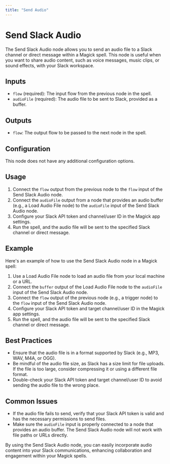 ```yaml
---
title: "Send Audio"
---
```


# Send Slack Audio

The Send Slack Audio node allows you to send an audio file to a Slack channel or direct message within a Magick spell. This node is useful when you want to share audio content, such as voice messages, music clips, or sound effects, with your Slack workspace.

## Inputs

- `flow` (required): The input flow from the previous node in the spell.
- `audioFile` (required): The audio file to be sent to Slack, provided as a buffer.

## Outputs

- `flow`: The output flow to be passed to the next node in the spell.

## Configuration

This node does not have any additional configuration options.

## Usage

1. Connect the `flow` output from the previous node to the `flow` input of the Send Slack Audio node.
2. Connect the `audioFile` output from a node that provides an audio buffer (e.g., a Load Audio File node) to the `audioFile` input of the Send Slack Audio node.
3. Configure your Slack API token and channel/user ID in the Magick app settings.
4. Run the spell, and the audio file will be sent to the specified Slack channel or direct message.

## Example

Here's an example of how to use the Send Slack Audio node in a Magick spell:

1. Use a Load Audio File node to load an audio file from your local machine or a URL.
2. Connect the `buffer` output of the Load Audio File node to the `audioFile` input of the Send Slack Audio node.
3. Connect the `flow` output of the previous node (e.g., a trigger node) to the `flow` input of the Send Slack Audio node.
4. Configure your Slack API token and target channel/user ID in the Magick app settings.
5. Run the spell, and the audio file will be sent to the specified Slack channel or direct message.

## Best Practices

- Ensure that the audio file is in a format supported by Slack (e.g., MP3, WAV, M4A, or OGG).
- Be mindful of the audio file size, as Slack has a size limit for file uploads. If the file is too large, consider compressing it or using a different file format.
- Double-check your Slack API token and target channel/user ID to avoid sending the audio file to the wrong place.

## Common Issues

- If the audio file fails to send, verify that your Slack API token is valid and has the necessary permissions to send files.
- Make sure the `audioFile` input is properly connected to a node that provides an audio buffer. The Send Slack Audio node will not work with file paths or URLs directly.

By using the Send Slack Audio node, you can easily incorporate audio content into your Slack communications, enhancing collaboration and engagement within your Magick spells.